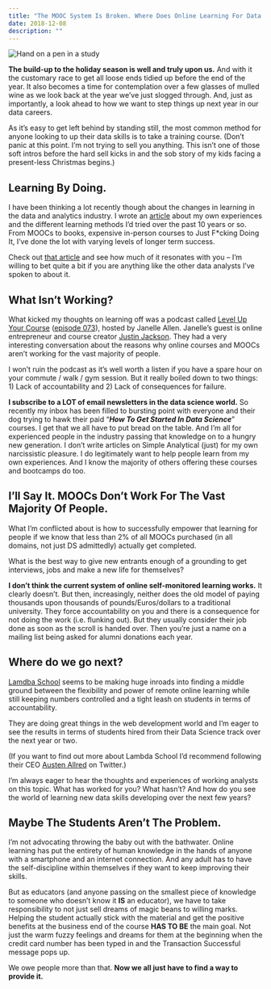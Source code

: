 ```yaml
---
title: "The MOOC System Is Broken. Where Does Online Learning For Data Science Skills Go Next?"
date: 2018-12-08
description: ""
---
```

![Hand on a pen in a study](./hand-pen-study.jpg)

**The build-up to the holiday season is well and truly upon us.** And with it the customary race to get all loose ends tidied up before the end of the year. It also becomes a time for contemplation over a few glasses of mulled wine as we look back at the year we’ve just slogged through. And, just as importantly, a look ahead to how we want to step things up next year in our data careers.

As it’s easy to get left behind by standing still, the most common method for anyone looking to up their data skills is to take a training course. (Don’t panic at this point. I’m not trying to sell you anything. This isn’t one of those soft intros before the hard sell kicks in and the sob story of my kids facing a present-less Christmas begins.)

## Learning By Doing.

I have been thinking a lot recently though about the changes in learning in the data and analytics industry. I wrote an [article][1] about my own experiences and the different learning methods I’d tried over the past 10 years or so. From MOOCs to books, expensive in-person courses to Just F*cking Doing It, I’ve done the lot with varying levels of longer term success.

Check out [that article][1] and see how much of it resonates with you &#8211; I’m willing to bet quite a bit if you are anything like the other data analysts I’ve spoken to about it.

## What Isn&#8217;t Working?

What kicked my thoughts on learning off was a podcast called [Level Up Your Course](https://www.zencourses.co/show/) ([episode 073](http://zencourses.co/073)), hosted by Janelle Allen. Janelle’s guest is online entrepreneur and course creator [Justin Jackson](https://justinjackson.ca/). They had a very interesting conversation about the reasons why online courses and MOOCs aren’t working for the vast majority of people.

I won’t ruin the podcast as it’s well worth a listen if you have a spare hour on your commute / walk / gym session. But it really boiled down to two things: 1) Lack of accountability and 2) Lack of consequences for failure.

**I subscribe to a LOT of email newsletters in the data science world.** So recently my inbox has been filled to bursting point with everyone and their dog trying to hawk their paid &#8220;_**How To Get Started In Data Science**_&#8221; courses. I get that we all have to put bread on the table. And I’m all for experienced people in the industry passing that knowledge on to a hungry new generation. I don’t write articles on Simple Analytical (just) for my own narcissistic pleasure. I do legitimately want to help people learn from my own experiences. And I know the majority of others offering these courses and bootcamps do too.

## I&#8217;ll Say It. MOOCs Don&#8217;t Work For The Vast Majority Of People.

What I’m conflicted about is how to successfully empower that learning for people if we know that less than 2% of all MOOCs purchased (in all domains, not just DS admittedly) actually get completed.

What is the best way to give new entrants enough of a grounding to get interviews, jobs and make a new life for themselves?

**I don’t think the current system of online self-monitored learning works.** It clearly doesn’t. But then, increasingly, neither does the old model of paying thousands upon thousands of pounds/Euros/dollars to a traditional university. They force accountability on you and there is a consequence for not doing the work (i.e. flunking out). But they usually consider their job done as soon as the scroll is handed over. Then you’re just a name on a mailing list being asked for alumni donations each year.

## Where do we go next?

[Lamdba School](https://lambdaschool.com/) seems to be making huge inroads into finding a middle ground between the flexibility and power of remote online learning while still keeping numbers controlled and a tight leash on students in terms of accountability.

They are doing great things in the web development world and I’m eager to see the results in terms of students hired from their Data Science track over the next year or two.

(If you want to find out more about Lambda School I’d recommend following their CEO [Austen Allred](https://twitter.com/Austen) on Twitter.)

I’m always eager to hear the thoughts and experiences of working analysts on this topic. What has worked for you? What hasn’t? And how do you see the world of learning new data skills developing over the next few years?

## Maybe The Students Aren&#8217;t The Problem.

I&#8217;m not advocating throwing the baby out with the bathwater. Online learning has put the entirety of human knowledge in the hands of anyone with a smartphone and an internet connection. And any adult has to have the self-discipline within themselves if they want to keep improving their skills.

But as educators (and anyone passing on the smallest piece of knowledge to someone who doesn&#8217;t know it **IS** an educator), we have to take responsibility to not just sell dreams of magic beans to willing marks. Helping the student actually stick with the material and get the positive benefits at the business end of the course **HAS TO BE** the main goal. Not just the warm fuzzy feelings and dreams for them at the beginning when the credit card number has been typed in and the Transaction Successful message pops up.

We owe people more than that. **Now we all just have to find a way to provide it.**

 [1]: https://alanhylands.com/articles/what-is-the-best-way-to-learn-a-new-data-analytics-skill/